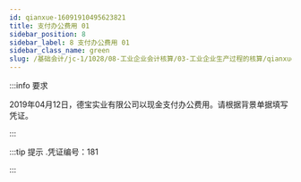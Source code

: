 ---
id: qianxue-16091910495623821
title: 支付办公费用 01
sidebar_position: 8
sidebar_label: 8 支付办公费用 01
sidebar_class_name: green
slug: /基础会计/jc-1/1028/08-工业企业会计核算/03-工业企业生产过程的核算/qianxue-1609181235203703809/qianxue-16091910495623821/支付办公费用 01
---

:::info 要求

2019年04月12日，德宝实业有限公司以现金支付办公费用。请根据背景单据填写凭证。

:::

:::tip 提示
  .凭证编号：181 
:::
